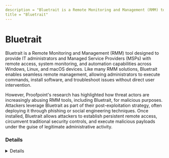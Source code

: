 ```yaml
---
description = "Bluetrait is a Remote Monitoring and Management (RMM) tool designed to provide IT administrators and Managed Service Providers (MSPs) with remote access, system monitoring, and automation capabilities across Windows, Linux, and macOS devices. Like many RMM solutions, Bluetrait enables seamless remote management, allowing administrators to execute commands, install software, and troubleshoot issues without direct user intervention.  However, Proofpoint's research has highlighted how threat actors are increasingly abusing RMM tools, including Bluetrait, for malicious purposes. Attackers leverage Bluetrait as part of their post-exploitation strategy, often deploying it through phishing or social engineering techniques. Once installed, Bluetrait allows attackers to establish persistent remote access, circumvent traditional security controls, and execute malicious payloads under the guise of legitimate administrative activity."
title = "Bluetrait"
---
```




# Bluetrait

Bluetrait is a Remote Monitoring and Management (RMM) tool designed to provide IT administrators and Managed Service Providers (MSPs) with remote access, system monitoring, and automation capabilities across Windows, Linux, and macOS devices. Like many RMM solutions, Bluetrait enables seamless remote management, allowing administrators to execute commands, install software, and troubleshoot issues without direct user intervention.

However, Proofpoint's research has highlighted how threat actors are increasingly abusing RMM tools, including Bluetrait, for malicious purposes. Attackers leverage Bluetrait as part of their post-exploitation strategy, often deploying it through phishing or social engineering techniques. Once installed, Bluetrait allows attackers to establish persistent remote access, circumvent traditional security controls, and execute malicious payloads under the guise of legitimate administrative activity.

### Details
<Details author={"The Haag"}
         category={""}
         created={"2025-03-13"}
         website={"https://bluetrait.io/"}
         lastModified={"2025-03-13"}
         privileges={"Current User"}
         free={ true }
         verification={ false }
/>

#### Installation Paths
<Card code={ ["C:\\Program Files (x86)\\Bluetrait Agent\\*"] }/>

#### Supported OS
<Badges color="warning" badges={ ["Windows", "Linux", "macOS"] }/>

#### Capabilities
<Badges color="#FFA500" badges={ ["Remote Monitoring", "Remote Management", "File Transfer", "PowerShell Execution"] }/>



### Forensic Artifacts

#### Disk Artifacts
<EuiSpacer size="xl"/>
<DiskArtifacts data={ [{"File": "C:\\Program Files (x86)\\Bluetrait Agent\\Bluetrait MSP Agent.exe", "Description": "Main Bluetrait agent executable file", "OS": "Windows", "Example": ["MD5: 1999018A77A57B3DE1CEECEF2FD2E555", "SHA256: 7DA12D344456FB5B285AD358D7EC7C256A5C1F2163D312BE63FFCEA61BDA668B"]}, {"File": "C:\\Program Files (x86)\\Bluetrait Agent\\BluetraitUserAgent.exe", "Description": "Bluetrait User Agent executable file", "OS": "Windows", "Example": ["MD5: CA8DCB7C71FE31AF9F4A99667428702B", "SHA256: 1A00E50CB1086CBE4C2F0E65A290FDA8FCFAC1A56C5DBFA2248E4D7BED44939F"]}, {"File": "C:\\Program Files (x86)\\Bluetrait Agent\\config.db", "Description": "Bluetrait configuration database file", "OS": "Windows", "Example": ["MD5: D24A10B86F80238D3D5627438DE665EF"]}, {"File": "C:\\Program Files (x86)\\Bluetrait Agent\\config.json", "Description": "Bluetrait JSON configuration file", "OS": "Windows", "Example": ["MD5: 417D447C221BC58B33BDBF3B67C049BC"]}, {"File": "C:\\Program Files (x86)\\Bluetrait Agent\\libraries\\paexec.exe", "Description": "PAExec utility used by Bluetrait for remote execution", "OS": "Windows", "Example": ["MD5: A8283F82F258A5577FE39FE24650A880", "SHA256: 1398D653106A68E31DBB1DA06141A1809A65E92A45F021EDF6BE220265957225"]}] }/>

#### Event Log Artifacts
<EuiSpacer size="xl"/>
<EventLogTable data={ [{"EventID": 4688, "ProviderName": "Microsoft-Windows-Security-Auditing", "LogFile": "Security.evtx", "CommandLine": "C:\\Program Files (x86)\\Bluetrait Agent\\Bluetrait MSP Agent.exe", "Description": "Execution of Bluetrait MSP Agent"}, {"EventID": 7045, "ProviderName": "Service Control Manager", "LogFile": "System.evtx", "ServiceName": "Bluetrait Agent", "ImagePath": "\"C:\\Program Files (x86)\\Bluetrait Agent\\Bluetrait MSP Agent.exe\"", "ServiceType": "user mode service", "StartType": "auto start", "AccountName": "LocalSystem", "Description": "Bluetrait service installation event", "Example": "<Event xmlns=\"http://schemas.microsoft.com/win/2004/08/events/event\"><System><Provider Name=\"Service Control Manager\" Guid=\"{555908d1-a6d7-4695-8e1e-26931d2012f4}\" EventSourceName=\"Service Control Manager\"/><EventID Qualifiers=\"16384\">7045</EventID><Version>0</Version><Level>4</Level><Task>0</Task><Opcode>0</Opcode><Keywords>0x8080000000000000</Keywords><TimeCreated SystemTime=\"2025-03-13T16:08:59.994503700Z\"/><EventRecordID>170044</EventRecordID><Correlation/><Execution ProcessID=\"600\" ThreadID=\"4652\"/><Channel>System</Channel><Computer>ar-win-3</Computer><Security UserID=\"S-1-5-18\"/></System><EventData><Data Name=\"ServiceName\">Bluetrait Agent</Data><Data Name=\"ImagePath\">\"C:\\Program Files (x86)\\Bluetrait Agent\\Bluetrait MSP Agent.exe\"</Data><Data Name=\"ServiceType\">user mode service</Data><Data Name=\"StartType\">auto start</Data><Data Name=\"AccountName\">LocalSystem</Data></EventData></Event>"}] }/>


#### Network Artifacts
<EuiSpacer size="xl"/>
<NetworkArtifactsTable data={ [{"Description": "Known domains used by Bluetrait", "Domains": ["bluetrait.io", "*.bluetrait.io"], "Ports": [443, 8080]}] }/>




### Detections
- Detects execution of Bluetrait agent executable by monitoring process creation events
  - **Detect Bluetrait Agent Execution**

### References
- [https://bluetrait.io/](https://bluetrait.io/)
- [https://www.proofpoint.com/us/blog/threat-insight/ta575-targets-organizations-with-rmm-tools](https://www.proofpoint.com/us/blog/threat-insight/ta575-targets-organizations-with-rmm-tools)
- [https://any.run/report/62446e7258b20b64c058ae723b5f38b82f0b6214c5e8b9f015bf971be061eeb0/66a67ccf-36bc-46d8-bff1-cb8305b94501](https://any.run/report/62446e7258b20b64c058ae723b5f38b82f0b6214c5e8b9f015bf971be061eeb0/66a67ccf-36bc-46d8-bff1-cb8305b94501)

### Acknowledgements
- The Haag (@M_haggis)
